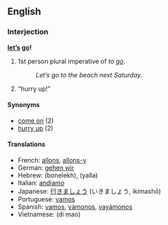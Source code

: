 ==English==
===Interjection===
'''[[let's|let’s]] [[go]]!'''

# 1st person plural imperative of ''to [[go]]''.
#:''Let’s go to the beach next Saturday.''
# “hurry up!”

====Synonyms====
*[[come on]] (2)
*[[hurry up]] (2)

====Translations====
*French: [[allons]], [[allons-y]]
*German: [[gehen wir]]
*Hebrew: (bonelekh), (yalla)
*Italian: [[andiamo]]
*Japanese: [[行きましょう]] (いきましょう, ikimashō)
*Portuguese: [[vamos]]
*Spanish: [[vamos]], [[vámonos]], [[vayámonos]]
*Vietnamese: (di mao)